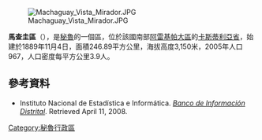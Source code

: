 [[Image:Machaguay_Vista_Mirador.JPG|right]]

'''馬查圭區'''（{{lang-es|Distrito de Machaguay}}），是[[秘魯|秘魯]]的一個區，位於該國南部[[阿雷基帕大區|阿雷基帕大區]]的[[卡斯蒂利亞省|卡斯蒂利亞省]]，始建於1889年11月4日，面積246.89平方公里，海拔高度3,150米，2005年人口967，人口密度每平方公里3.9人。

==參考資料==
*{{es icon}} Instituto Nacional de Estadística e Informática. ''[https://web.archive.org/web/20080423164200/http://desa.inei.gob.pe/mapas/bid/ Banco de Información Distrital]''. Retrieved April 11, 2008.

{{Peru-geo-stub}}
[[Category:秘魯行政區|Category:秘魯行政區]]